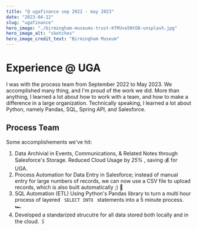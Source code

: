 ```yaml
---
title: "@ ugafinance sep 2022 - may 2023"
date: "2023-04-12"
slug: "ugafinance"
hero_image: "./birmingham-museums-trust-KfRUve5NtO8-unsplash.jpg"
hero_image_alt: "sketches"
hero_image_credit_text: "Birmingham Museum"
---
```


# Experience @ UGA

I was with the process team from September 2022 to May 2023. We accomplished many thing, and I'm proud of the work we did. More than anything, I learned a lot about how to work with a team, and how to make a difference in a large organization. Technically speaking, I learned a lot about Python, namely Pandas, SQL, Spring API, and Salesforce. 

## Process Team

Some accomplishements we've hit:
<ol> 
<li>Data Archivial in Events, Communications, & Related Notes through Salesforce's Storage. Reduced Cloud Usage by <i> 25% </i> , saving 💰 for UGA. </li>
<li> Process Automation for Data Entry in Salesforce; instead of manual entry for large numbers of records, we can now use a CSV file to upload records, which is also built automatically ;) 📝</li>
<li> SQL Automation (ETL) Using Python's Pandas library to turn a multi hour process of layered <code> SELECT INTO </code> statements into a 5 minute process. 🏎️ </li>
<li> Developed a standarized strucutre for all data stored both locally and in the cloud.  🖇️ </li>
</ol>



